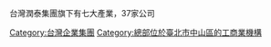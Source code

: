 {{Catmore}}
台灣潤泰集團旗下有七大產業，37家公司

[[Category:台灣企業集團|Category:台灣企業集團]]
[[Category:總部位於臺北市中山區的工商業機構|Category:總部位於臺北市中山區的工商業機構]]